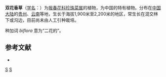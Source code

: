 {{Speciesbox
| taxon = Lysimachia biflora
| authority = [[吴征镒|C. Y. Wu]], 1965
}}

'''双花香草'''（[[学名|学名]]：{{lang|la|''Lysimachia biflora''}}）为[[报春花科|报春花科]][[珍珠菜属|珍珠菜属]]的植物，为中国的特有植物。分布在[[中国大陆|中国大陆]]的[[贵州|贵州]]、[[云南|云南]]等地，生长于海拔1,900米至2,200米的地区，常生长在混交林下或沟边，目前尚未由人工引种栽培。

种加词 ''biflora'' 意为“二花的”。

== 参考文献 ==
<div class="references-small">
* {{cite web| url =http://www.bioinfo.cn/db05/KmzwSpecies.php?action=view&id=16998| title =双花香草| work =《中国高等植物数据库全库》| publisher =中国科学院微生物研究所| author =昆明植物研究所| accessdate =2009-02-25| deadurl =yes| archiveurl =https://web.archive.org/web/20160305045505/http://www.bioinfo.cn/db05/KmzwSpecies.php?action=view&id=16998| archivedate =2016-03-05}}
</div>
{{Taxonbar|from=Q10912519}}

[[Category:珍珠菜属|S]]
[[Category:1965年描述的植物|S]]

{{植物小作品}}